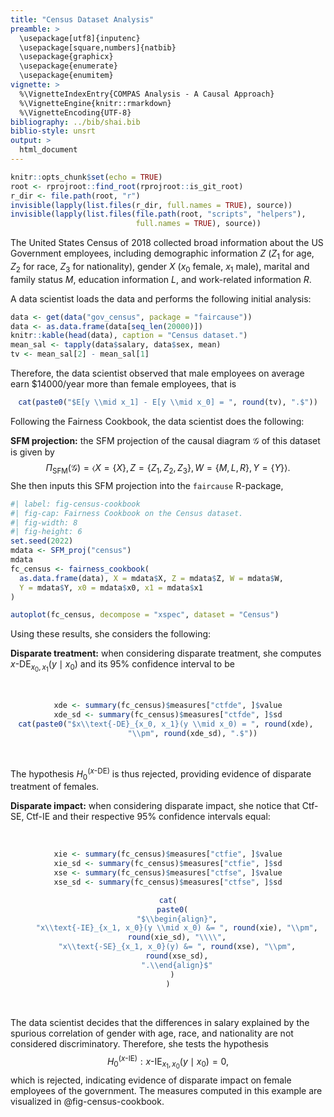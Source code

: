 ```yaml
---
title: "Census Dataset Analysis"
preamble: >
  \usepackage[utf8]{inputenc}
  \usepackage[square,numbers]{natbib}
  \usepackage{graphicx}
  \usepackage{enumerate}
  \usepackage{enumitem}
vignette: >
  %\VignetteIndexEntry{COMPAS Analysis - A Causal Approach}
  %\VignetteEngine{knitr::rmarkdown}
  %\VignetteEncoding{UTF-8}
bibliography: ../bib/shai.bib
biblio-style: unsrt
output: >
  html_document
---
```


```r
knitr::opts_chunk$set(echo = TRUE)
root <- rprojroot::find_root(rprojroot::is_git_root)
r_dir <- file.path(root, "r")
invisible(lapply(list.files(r_dir, full.names = TRUE), source))
invisible(lapply(list.files(file.path(root, "scripts", "helpers"),
                            full.names = TRUE), source))
```

The United States Census of 2018 collected broad information about the US Government employees, including demographic information $Z$ ($Z_1$ for age, $Z_2$ for race, $Z_3$ for nationality), gender $X$ ($x_0$ female, $x_1$ male), marital and family status $M$, education information $L$, and work-related information $R$. 

A data scientist loads the data and performs the following initial analysis:

```r
data <- get(data("gov_census", package = "faircause"))
data <- as.data.frame(data[seq_len(20000)])
knitr::kable(head(data), caption = "Census dataset.")
mean_sal <- tapply(data$salary, data$sex, mean)
tv <- mean_sal[2] - mean_sal[1]
```

Therefore, the data scientist observed that male employees on average earn \$14000/year more than female employees, that is
<center> 
```r
cat(paste0("$E[y \\mid x_1] - E[y \\mid x_0] = ", round(tv), ".$"))
```
</center> 

Following the Fairness Cookbook, the data scientist does the following:

**SFM projection:** the SFM projection of the causal diagram $\mathcal{G}$ of this dataset is given by
$$
\Pi_{\text{SFM}}(\mathcal{G}) = \langle X = \lbrace X \rbrace,  Z = \lbrace Z_1, Z_2, Z_3 \rbrace, W = \lbrace M, L, R\rbrace, Y = \lbrace Y \rbrace\rangle.
$$
She then inputs this SFM projection into the `faircause` R-package,
```r
#| label: fig-census-cookbook
#| fig-cap: Fairness Cookbook on the Census dataset.
#| fig-width: 8
#| fig-height: 6
set.seed(2022)
mdata <- SFM_proj("census")
mdata
fc_census <- fairness_cookbook(
  as.data.frame(data), X = mdata$X, Z = mdata$Z, W = mdata$W,
  Y = mdata$Y, x0 = mdata$x0, x1 = mdata$x1
)

autoplot(fc_census, decompose = "xspec", dataset = "Census")
```

Using these results, she considers the following:

**Disparate treatment:** when considering disparate treatment, she computes $x\text{-DE}_{x_0, x_1}(y \mid x_0)$ and its 95\% confidence interval to be 

<br><center> 
```r
xde <- summary(fc_census)$measures["ctfde", ]$value
xde_sd <- summary(fc_census)$measures["ctfde", ]$sd
cat(paste0("$x\\text{-DE}_{x_0, x_1}(y \\mid x_0) = ", round(xde), 
           "\\pm", round(xde_sd), ".$"))
```
</center><br>

The hypothesis $H_0^{(x\text{-DE})}$ is thus rejected, providing evidence of disparate treatment of females.

**Disparate impact:** when considering disparate impact, she notice that Ctf-SE, Ctf-IE and their respective 95\% confidence intervals equal:

<br><center>
```r
xie <- summary(fc_census)$measures["ctfie", ]$value
xie_sd <- summary(fc_census)$measures["ctfie", ]$sd
xse <- summary(fc_census)$measures["ctfse", ]$value
xse_sd <- summary(fc_census)$measures["ctfse", ]$sd

cat(
  paste0(
    "$\\begin{align}",
    "x\\text{-IE}_{x_1, x_0}(y \\mid x_0) &= ", round(xie), "\\pm",
    round(xie_sd), "\\\\",
    "x\\text{-SE}_{x_1, x_0}(y) &= ", round(xse), "\\pm",
    round(xse_sd),
    ".\\end{align}$"
  )
)
```
</center><br>


The data scientist decides that the differences in salary explained by the spurious correlation of gender with age, race, and nationality are not considered discriminatory. Therefore, she tests the hypothesis
	$$H_0^{(x\text{-IE})}: x\text{-IE}_{x_1, x_0}(y \mid x_0) = 0,$$ 
which is rejected, indicating evidence of disparate impact on female employees of the government. The measures computed in this example are visualized in @fig-census-cookbook.
